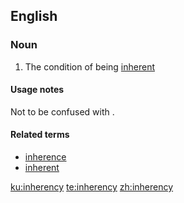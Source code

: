 ==English==

===Noun===
{{wikipedia}}
{{en-noun|-}}

# The condition of being [[inherent]]

====Usage notes====
Not to be confused with {{term|inherence|lang=en}}.

====Related terms====
* [[inherence]]
* [[inherent]]

[[ku:inherency]]
[[te:inherency]]
[[zh:inherency]]